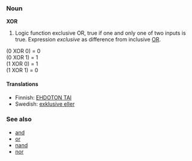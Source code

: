 ===Noun===
'''XOR'''
#Logic function exclusive OR, true if one and only one of two inputs is true. Expression ''exclusive'' as difference from inclusive [[OR]].

(0 XOR 0) = 0<br>
(0 XOR 1) = 1<br>
(1 XOR 0) = 1<br>
(1 XOR 1) = 0<br>

====Translations====

*Finnish: [[EHDOTON TAI]]
*Swedish: [[exklusive eller]]

===See also===
*[[and]]
*[[or]]
*[[nand]]
*[[nor]]